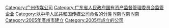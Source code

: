 {{Catmore}}
[[Category:广州传媒公司|Category:广州传媒公司]]
[[Category:广东省人民政府国有资产监督管理委员会监管企业|Category:广东省人民政府国有资产监督管理委员会监管企业]]
[[Category:以中华人民共和国传媒公司命名的分类‎|Category:以中华人民共和国传媒公司命名的分类‎]]
[[Category:总部位于广州市的中华人民共和国国有企业|N南]]
[[Category:中国出版联合组织|N南]]
[[Category:东山区_(广州市)|N南]]
[[Category:2005年廣州市建立|Category:2005年廣州市建立]]
[[Category:2005年成立的公司|Category:2005年成立的公司]]